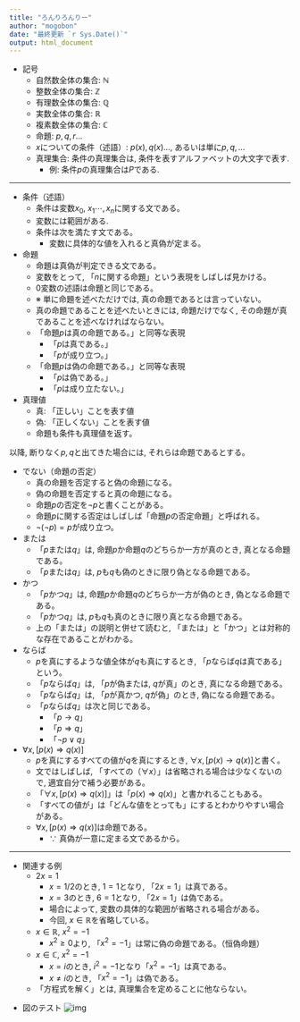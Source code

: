 ```yaml
---
title: "ろんりろんりー"
author: "mogobon"
date: "最終更新 `r Sys.Date()`"
output: html_document
---
```


* 記号
  * 自然数全体の集合: $\mathbb{N}$
  * 整数全体の集合: $\mathbb{Z}$
  * 有理数全体の集合: $\mathbb{Q}$
  * 実数全体の集合: $\mathbb{R}$
  * 複素数全体の集合: $\mathbb{C}$
  * 命題: $p,q,r\dots$
  * $x$についての条件（述語）: $p(x),q(x)\dots$, あるいは単に$p,q,\dots$
  * 真理集合: 条件の真理集合は, 条件を表すアルファベットの大文字で表す.
    * 例: 条件$p$の真理集合は$P$である. 

---

* 条件（述語）
  * 条件は変数$x_0,~x_1\cdots,x_n$に関する文である。
  * 変数には範囲がある.
  * 条件は次を満たす文である。
    * 変数に具体的な値を入れると真偽が定まる。


* 命題
  * 命題は真偽が判定できる文である。
  * 変数をとって, 「$n$に関する命題」という表現をしばしば見かける。
  * $0$変数の述語は命題と同じである。
  * ※ 単に命題を述べただけでは, 真の命題であるとは言っていない。
  * 真の命題であることを述べたいときには, 命題だけでなく, その命題が真であることを述べなければならない。
  * 「命題$p$は真の命題である。」と同等な表現
    * 「$p$は真である。」
    * 「$p$が成り立つ。」
  * 「命題$p$は偽の命題である。」と同等な表現
    * 「$p$は偽である。」
    * 「$p$は成り立たない。」
  

* 真理値
  * 真: 「正しい」ことを表す値
  * 偽: 「正しくない」ことを表す値
  * 命題も条件も真理値を返す。

以降, 断りなく$p,q$と出てきた場合には, それらは命題であるとする。

* でない（命題の否定）
  * 真の命題を否定すると偽の命題になる。
  * 偽の命題を否定すると真の命題になる。
  * 命題$p$の否定を$\lnot p$と書くことがある。
  * 命題$p$に関する否定はしばしば「命題$p$の否定命題」と呼ばれる。
  * $\lnot(\lnot p)=p$が成り立つ。

* または
  * 「$p$または$q$」は, 命題$p$か命題$q$のどちらか一方が真のとき, 真となる命題である。
  * 「$p$または$q$」は, $p$も$q$も偽のときに限り偽となる命題である。

* かつ
  * 「$p$かつ$q$」は, 命題$p$か命題$q$のどちらか一方が偽のとき, 偽となる命題である。
  * 「$p$かつ$q$」は, $p$も$q$も真のときに限り真となる命題である。
  * 上の「または」の説明と併せて読むと, 「または」と「かつ」とは対称的な存在であることがわかる。

* ならば
  * $p$を真にするような値全体が$q$も真にするとき, 「$p$ならば$q$は真である」という。
  * 「$p$ならば$q$」は, 「$p$が偽または, $q$が真」のとき, 真になる命題である。
  * 「$p$ならば$q$」は, 「$p$が真かつ, $q$が偽」のとき, 偽になる命題である。
  * 「$p$ならば$q$」は次と同じである。
    * 「$p\rightarrow q$」
    * 「$p\Rightarrow q$」
    * 「$\lnot p\lor q$」



* $\forall x, [p(x)\Rightarrow q(x)]$
  * $p$を真にするすべての値が$q$を真にするとき, $\forall x, [p(x)\rightarrow q(x)]$と書く。
  * 文ではしばしば, 「すべての（$\forall x$）」は省略される場合は少なくないので, 適宜自分で補う必要がある。
  * 「$\forall x, [p(x)\Rightarrow q(x)]$」は「$p(x)\Rightarrow q(x)$」と書かれることもある。
  * 「すべての値が」は「どんな値をとっても」にするとわかりやすい場合がある。
  * $\forall x, [p(x)\Rightarrow q(x)]$は命題である。
    * $\because$ 真偽が一意に定まる文であるから。

---

* 関連する例
  * $2x=1$
    * $x=1/2$のとき, $1=1$となり, 「$2x=1$」は真である。
    * $x=3$のとき, $6=1$となり, 「$2x=1$」は偽である。
    * 場合によって, 変数の具体的な範囲が省略される場合がある。
    * 今回, $x\in\mathbb{R}$を省略している。
  * $x\in\mathbb{R},~x^2=-1$
    * $x^2\geq 0$より, 「$x^2=-1$」は常に偽の命題である。（恒偽命題）
  * $x\in\mathbb{C},~x^2=-1$
    * $x=i$のとき, $i^2=-1$となり「$x^2=-1$」は真である。
    * $x\neq i$のとき, 「$x^2=-1$」は偽である。
  * 「方程式を解く」とは, 真理集合を定めることに他ならない。

<!--* 整数$n$について, $n^2$が$3$の倍数ならば$n$は$3$の倍数であることを示せ。
    * $n$が$3$の
  * $\sqrt{3}$が無理数であることを示せ。
    * 「$\sqrt{3}$は無理数である」の否定は, 「$\sqrt{3}$は有理数である」である。
    * $\sqrt{3}$が有理数であると仮定して矛盾することを示せば良い。
    * $\sqrt{3}=q/p$を満たす互いに素な整数$p,q$が存在する。
      * 互いに素な整数は最大公約数が$1$の整数である。
    * $\sqrt{3}=q/p\Leftrightarrow 3p^2=q^2$が成り立つ。-->
  

* 図のテスト
![img](img/samp.jpeg)

